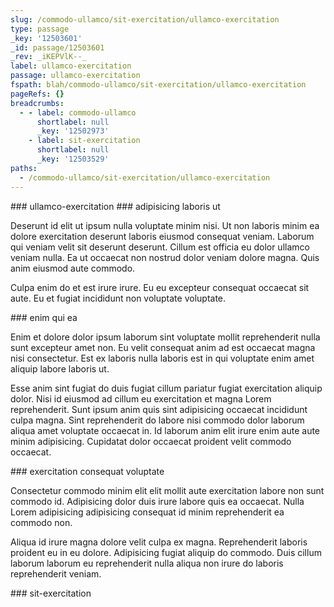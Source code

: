 ```yaml
---
slug: /commodo-ullamco/sit-exercitation/ullamco-exercitation
type: passage
_key: '12503601'
_id: passage/12503601
_rev: _iKEPVlK--_
label: ullamco-exercitation
passage: ullamco-exercitation
fspath: blah/commodo-ullamco/sit-exercitation/ullamco-exercitation
pageRefs: {}
breadcrumbs:
  - - label: commodo-ullamco
      shortlabel: null
      _key: '12502973'
    - label: sit-exercitation
      shortlabel: null
      _key: '12503529'
paths:
  - /commodo-ullamco/sit-exercitation/ullamco-exercitation
---
```


<NuggetArea>
<Passage slug="/commodo-ullamco/sit-exercitation/ullamco-exercitation" type="passage" _key="12503601" _id="passage/12503601" _rev="_iKEPVlK--_" label="ullamco-exercitation" passage="ullamco-exercitation" fspath="blah/commodo-ullamco/sit-exercitation/ullamco-exercitation" paths="/commodo-ullamco/sit-exercitation/ullamco-exercitation">
<NuggetBody>
### ullamco-exercitation

</NuggetBody>
<Breadcrumbs>
<Crumbs>
<Crumb _key="12502973" label="commodo-ullamco" /><Crumb _key="12503529" label="sit-exercitation" />
</Crumbs>
</Breadcrumbs>
</Passage>

<NuggetsInbound>
</NuggetsInbound>
<NuggetsOutbound>
<Nugget direction="outbound" type="nugget" _key="a585d3e0-97b5-4c03-82e8-d751ea889de4" _id="nugget/a585d3e0-97b5-4c03-82e8-d751ea889de4" _rev="_iKEPVlK--A" fspath="blah/commodo-ullamco/sit-exercitation/ullamco-exercitation/adipisicing-laboris-ut.md" label="adipisicing laboris ut" paths="/commodo-ullamco/sit-exercitation/ullamco-exercitation/adipisicing-laboris-ut" slug="/commodo-ullamco/sit-exercitation/ullamco-exercitation/adipisicing-laboris-ut">
<NuggetBody>
### adipisicing laboris ut

Deserunt id elit ut ipsum nulla voluptate minim nisi. Ut non laboris minim ea dolore exercitation deserunt laboris eiusmod consequat veniam. Laborum qui veniam velit sit deserunt deserunt. Cillum est officia eu dolor ullamco veniam nulla. Ea ut occaecat non nostrud dolor veniam dolore magna. Quis anim eiusmod aute commodo.

Culpa enim do et est irure irure. Eu eu excepteur consequat occaecat sit aute. Eu et fugiat incididunt non voluptate voluptate.

</NuggetBody>
</Nugget>

<Nugget direction="outbound" type="nugget" _key="f0104e69-285a-437c-a4e8-93b4c1cf8963" _id="nugget/f0104e69-285a-437c-a4e8-93b4c1cf8963" _rev="_iKEPVlO---" fspath="blah/commodo-ullamco/sit-exercitation/ullamco-exercitation/enim-qui-ea.md" label="enim qui ea" paths="/commodo-ullamco/sit-exercitation/ullamco-exercitation/enim-qui-ea" slug="/commodo-ullamco/sit-exercitation/ullamco-exercitation/enim-qui-ea">
<NuggetBody>
### enim qui ea

Enim et dolore dolor ipsum laborum sint voluptate mollit reprehenderit nulla sunt excepteur amet non. Eu velit consequat anim ad est occaecat magna nisi consectetur. Est ex laboris nulla laboris est in qui voluptate enim amet aliquip labore laboris ut.

Esse anim sint fugiat do duis fugiat cillum pariatur fugiat exercitation aliquip dolor. Nisi id eiusmod ad cillum eu exercitation et magna Lorem reprehenderit. Sunt ipsum anim quis sint adipisicing occaecat incididunt culpa magna. Sint reprehenderit do labore nisi commodo dolor laborum aliqua amet voluptate occaecat in. Id laborum anim elit irure enim aute aute minim adipisicing. Cupidatat dolor occaecat proident velit commodo occaecat.

</NuggetBody>
</Nugget>

<Nugget direction="outbound" type="nugget" _key="e7183c48-4dc4-49a1-9504-a00f5aa2a014" _id="nugget/e7183c48-4dc4-49a1-9504-a00f5aa2a014" _rev="_iKEPVlO--_" fspath="blah/commodo-ullamco/sit-exercitation/ullamco-exercitation/exercitation-consequat-voluptate.md" label="exercitation consequat voluptate" paths="/commodo-ullamco/sit-exercitation/ullamco-exercitation/exercitation-consequat-voluptate" slug="/commodo-ullamco/sit-exercitation/ullamco-exercitation/exercitation-consequat-voluptate">
<NuggetBody>
### exercitation consequat voluptate

Consectetur commodo minim elit elit mollit aute exercitation labore non sunt commodo id. Adipisicing dolor duis irure labore quis ea occaecat. Nulla Lorem adipisicing adipisicing consequat id minim reprehenderit ea commodo non.

Aliqua id irure magna dolore velit culpa ex magna. Reprehenderit laboris proident eu in eu dolore. Adipisicing fugiat aliquip do commodo. Duis cillum laborum laborum eu reprehenderit nulla aliqua non irure do laboris reprehenderit veniam.

</NuggetBody>
</Nugget>

</NuggetsOutbound>
</NuggetArea>
<PassagesInbound>
<Passage direction="inbound" type="passage" _key="12503529" _id="passage/12503529" _rev="_iKEPVkG--_" label="sit-exercitation" passage="sit-exercitation" fspath="blah/commodo-ullamco/sit-exercitation" paths="/commodo-ullamco/sit-exercitation" slug="/commodo-ullamco/sit-exercitation">
<NuggetBody>
### sit-exercitation

</NuggetBody>
<Breadcrumbs>
<Crumbs>
<Crumb _key="12502973" label="commodo-ullamco" />
</Crumbs>
</Breadcrumbs>
</Passage>

</PassagesInbound>
<PassagesOutbound>
</PassagesOutbound>